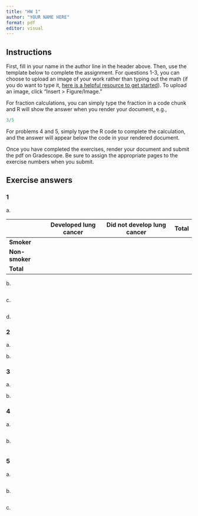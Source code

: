 ```yaml
---
title: "HW 1"
author: "YOUR NAME HERE"
format: pdf
editor: visual
---
```


## Instructions

First, fill in your name in the author line in the header above. Then, use the template below to complete the assignment. For questions 1-3, you can choose to upload an image of your work rather than typing out the math (if you do want to type it, [here is a helpful resource to get started](https://qmd4sci.njtierney.com/math)). To upload an image, click "Insert \> Figure/Image."

For fraction calculations, you can simply type the fraction in a code chunk and R will show the answer when you render your document, e.g.,

```r
3/5
```

For problems 4 and 5, simply type the R code to complete the calculation, and the answer will appear below the code in your rendered document.

Once you have completed the exercises, render your document and submit the pdf on Gradescope. Be sure to assign the appropriate pages to the exercise numbers when you submit.

## Exercise answers

### 1

a\.

|                | Developed lung cancer | Did not develop lung cancer | Total |
|----------------|-----------------------|-----------------------------|-------|
| **Smoker**     |                       |                             |       |
| **Non-smoker** |                       |                             |       |
| **Total**      |                       |                             |       |

b\.

```r

```

c\.

```r

```

d\.

### 2

a\.

b\.

### 3

a\.

b\.

### 4

a\.

```r

```

b\.

```r

```

### 5

a\.

```r

```

b\.

```r

```

c\.

```r

```
